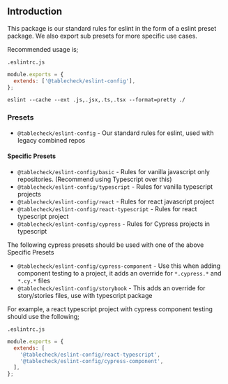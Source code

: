 
<Meta title="eslint-config/Introduction" />

## Introduction

This package is our standard rules for eslint in the form of a eslint preset package.
We also export sub presets for more specific use cases.

Recommended usage is;

`.eslintrc.js`

```js static
module.exports = {
  extends: ['@tablecheck/eslint-config'],
};
```

```shell static
eslint --cache --ext .js,.jsx,.ts,.tsx --format=pretty ./
```

### Presets

- `@tablecheck/eslint-config` - Our standard rules for eslint, used with legacy combined repos

#### Specific Presets

- `@tablecheck/eslint-config/basic` - Rules for vanilla javascript only repositories. (Recommend using Typescript over this)
- `@tablecheck/eslint-config/typescript` - Rules for vanilla typescript projects
- `@tablecheck/eslint-config/react` - Rules for react javascript project
- `@tablecheck/eslint-config/react-typescript` - Rules for react typescript project
- `@tablecheck/eslint-config/cypress` - Rules for Cypress projects in typescript

The following cypress presets should be used with one of the above Specific Presets

- `@tablecheck/eslint-config/cypress-component` - Use this when adding component testing to a project, it adds an override for `*.cypress.*` and `*.cy.*` files
- `@tablecheck/eslint-config/storybook` - This adds an override for story/stories files, use with typescript package

For example, a react typescript project with cypress component testing should use the following;

`.eslintrc.js`

```js static
module.exports = {
  extends: [
    '@tablecheck/eslint-config/react-typescript',
    '@tablecheck/eslint-config/cypress-component',
  ],
};
```
